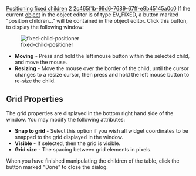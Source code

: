 [[Property:title|Positioning fixed children]]
[[Property:weight|2]]
[[Property:uuid|2c465f1b-99d6-7689-67ff-e9b45145a0c0]]
If the current [[EiffelBuild Notation|object]]  in the object editor is of type <eiffel>EV_FIXED</eiffel>, a button marked "position children..." will be contained in the object editor. Click this button, to display the following window: 

[[Image:fixed-child-positioner]]  
*  '''Moving''' - Press and hold the left mouse button within the selected child, and move the mouse. 
*  '''Resizing''' - Move the mouse over the border of the child, until the cursor changes to a resize cursor, then press and hold the left mouse button to re-size the child. 

{{note| '''Note''': As placing a child in an <eiffel>EV_FIXED</eiffel> does not modify the size of the child, it is possible that some children have a size of 0x0 pixels, and hence do not show up in the diagram. In this case, there will be the following displayed in the status bar "Widget is 0x0 pixels, click HERE to enlarge". If you subsequently click on the status bar, then the widget will be enlarged to a more useful size. }}

==Grid Properties==

The grid properties are displayed in the bottom right hand side of the window. You may modify the following attributes:
*  '''Snap to grid''' - Select this option if you wish all widget coordinates to be snapped to the grid displayed in the window. 
*  '''Visible''' - If selected, then the grid is visible. 
*  '''Grid size''' - The spacing between grid elements in pixels. 

When you have finished manipulating the children of the table, click the button marked "Done" to close the dialog. 




